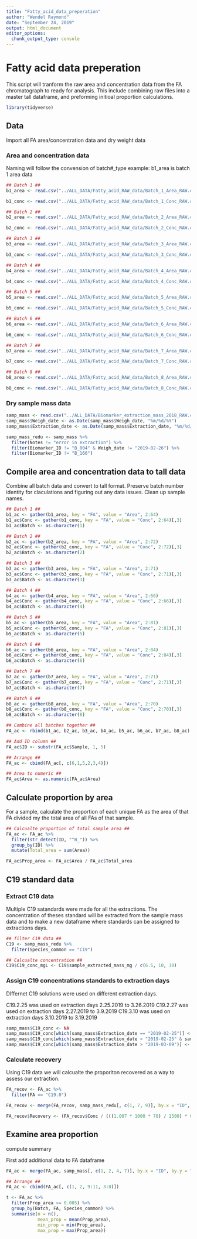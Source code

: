 ```yaml
---
title: "Fatty_acid_data_preperation"
author: "Wendel Raymond"
date: "September 24, 2019"
output: html_document
editor_options: 
  chunk_output_type: console
---
```


# Fatty acid data preperation
This script will tranform the raw area and concentration data from the FA chromatograph to ready for analysis. This include combining raw files into a master tall dataframe, and preforming initioal proportion calculations.

```r
library(tidyverse)
```

## Data
Import all FA area/concentration data and dry weight data

### Area and concentration data
Naming will follow the convension of
batch#_type
example: b1_area is batch 1 area data

```r
## Batch 1 ##
b1_area <- read.csv("../ALL_DATA/Fatty_acid_RAW_data/Batch_1_Area_RAW.csv", stringsAsFactors = FALSE, header = TRUE)

b1_conc <- read.csv("../ALL_DATA/Fatty_acid_RAW_data/Batch_1_Conc_RAW.csv", stringsAsFactors = FALSE, header = TRUE)

## Batch 2 ##
b2_area <- read.csv("../ALL_DATA/Fatty_acid_RAW_data/Batch_2_Area_RAW.csv", stringsAsFactors = FALSE, header = TRUE)

b2_conc <- read.csv("../ALL_DATA/Fatty_acid_RAW_data/Batch_2_Conc_RAW.csv", stringsAsFactors = FALSE, header = TRUE)

## Batch 3 ##
b3_area <- read.csv("../ALL_DATA/Fatty_acid_RAW_data/Batch_3_Area_RAW.csv", stringsAsFactors = FALSE, header = TRUE)

b3_conc <- read.csv("../ALL_DATA/Fatty_acid_RAW_data/Batch_3_Conc_RAW.csv", stringsAsFactors = FALSE, header = TRUE)

## Batch 4 ##
b4_area <- read.csv("../ALL_DATA/Fatty_acid_RAW_data/Batch_4_Area_RAW.csv", stringsAsFactors = FALSE, header = TRUE)

b4_conc <- read.csv("../ALL_DATA/Fatty_acid_RAW_data/Batch_4_Conc_RAW.csv", stringsAsFactors = FALSE, header = TRUE)

## Batch 5 ##
b5_area <- read.csv("../ALL_DATA/Fatty_acid_RAW_data/Batch_5_Area_RAW.csv", stringsAsFactors = FALSE, header = TRUE)

b5_conc <- read.csv("../ALL_DATA/Fatty_acid_RAW_data/Batch_5_Conc_RAW.csv", stringsAsFactors = FALSE, header = TRUE)

## Batch 6 ##
b6_area <- read.csv("../ALL_DATA/Fatty_acid_RAW_data/Batch_6_Area_RAW.csv", stringsAsFactors = FALSE, header = TRUE)

b6_conc <- read.csv("../ALL_DATA/Fatty_acid_RAW_data/Batch_6_Conc_RAW.csv", stringsAsFactors = FALSE, header = TRUE)

## Batch 7 ##
b7_area <- read.csv("../ALL_DATA/Fatty_acid_RAW_data/Batch_7_Area_RAW.csv", stringsAsFactors = FALSE, header = TRUE)

b7_conc <- read.csv("../ALL_DATA/Fatty_acid_RAW_data/Batch_7_Conc_RAW.csv", stringsAsFactors = FALSE, header = TRUE)

## Batch 8 ##
b8_area <- read.csv("../ALL_DATA/Fatty_acid_RAW_data/Batch_8_Area_RAW.csv", stringsAsFactors = FALSE, header = TRUE)

b8_conc <- read.csv("../ALL_DATA/Fatty_acid_RAW_data/Batch_8_Conc_RAW.csv", stringsAsFactors = FALSE, header = TRUE)
```

### Dry sample mass data
```r
samp_mass <- read.csv("../ALL_DATA/Biomarker_extraction_mass_2018_RAW.csv", stringsAsFactors = FALSE, header = TRUE)
samp_mass$Weigh_date <- as.Date(samp_mass$Weigh_date, "%m/%d/%Y")
samp_mass$Extraction_date <- as.Date(samp_mass$Extraction_date, "%m/%d/%Y")

samp_mass_redu <- samp_mass %>% 
  filter(Notes != "error in extraction") %>% 
  filter(Biomarker_ID != "B_004" & Weigh_date != "2019-02-26") %>% 
  filter(Biomarker_ID != "B_160")
```


## Compile area and concentration data to tall data
Combine all batch data and convert to tall format. Preserve batch number identity for claculations and figuring out any data issues. Clean up sample names.
```r
## Batch 1 ##
b1_ac <- gather(b1_area, key = "FA", value = "Area", 2:64)
b1_ac$Conc <- gather(b1_conc, key = "FA", value = "Conc", 2:64)[,3]
b1_ac$Batch <- as.character(1)

## Batch 2 ##
b2_ac <- gather(b2_area, key = "FA", value = "Area", 2:72)
b2_ac$Conc <- gather(b2_conc, key = "FA", value = "Conc", 2:72)[,3]
b2_ac$Batch <- as.character(2)

## Batch 3 ##
b3_ac <- gather(b3_area, key = "FA", value = "Area", 2:71)
b3_ac$Conc <- gather(b3_conc, key = "FA", value = "Conc", 2:71)[,3]
b3_ac$Batch <- as.character(3)

## Batch 4 ##
b4_ac <- gather(b4_area, key = "FA", value = "Area", 2:66)
b4_ac$Conc <- gather(b4_conc, key = "FA", value = "Conc", 2:66)[,3]
b4_ac$Batch <- as.character(4)

## Batch 5 ##
b5_ac <- gather(b5_area, key = "FA", value = "Area", 2:81)
b5_ac$Conc <- gather(b5_conc, key = "FA", value = "Conc", 2:81)[,3]
b5_ac$Batch <- as.character(5)

## Batch 6 ##
b6_ac <- gather(b6_area, key = "FA", value = "Area", 2:84)
b6_ac$Conc <- gather(b6_conc, key = "FA", value = "Conc", 2:84)[,3]
b6_ac$Batch <- as.character(6)

## Batch 7 ##
b7_ac <- gather(b7_area, key = "FA", value = "Area", 2:71)
b7_ac$Conc <- gather(b7_conc, key = "FA", value = "Conc", 2:71)[,3]
b7_ac$Batch <- as.character(7)

## Batch 8 ##
b8_ac <- gather(b8_area, key = "FA", value = "Area", 2:70)
b8_ac$Conc <- gather(b8_conc, key = "FA", value = "Conc", 2:70)[,3]
b8_ac$Batch <- as.character(8)

## Combine all batches together ##
FA_ac <- rbind(b1_ac, b2_ac, b3_ac, b4_ac, b5_ac, b6_ac, b7_ac, b8_ac)

## Add ID column ##
FA_ac$ID <- substr(FA_ac$Sample, 1, 5)

## Arrange ##
FA_ac <- cbind(FA_ac[, c(6,1,5,2,3,4)])

## Area to numeric ##
FA_ac$Area <- as.numeric(FA_ac$Area)
```

## Calculate proportion by area
For a sample, calculate the proportion of each unique FA as the area of that FA divided my the total area of all FAs of that sample.

```r
## Calcualte proportion of total sample area ##
FA_ac <- FA_ac %>% 
  filter(str_detect(ID, "^B_")) %>%
  group_by(ID) %>% 
  mutate(Total_area = sum(Area))

FA_ac$Prop_area <- FA_ac$Area / FA_ac$Total_area
```

## C19 standard data

### Extract C19 data 
Multiple C19 satandards were made for all the extractions. The concentration of theses standard will be extracted from the sample mass data and to make a new dataframe where standards can be assigned to extractions days.

```r
## filter C19 data ##
C19 <- samp_mass_redu %>% 
  filter(Species_common == "C19")

## Calcualte concentration ##
C19$C19_conc_mgL <- C19$sample_extracted_mass_mg / c(6.5, 10, 10)
```


### Assign C19 concentrations standards to extraction days
DIffernet C19 solutions were used on different extraction days. 

C19.2.25 was used on extraction days 2.25.2019 to 3.26.2019
C19.2.27 was used on extraction days 2.27.2019 to 3.9.2019
C19.3.10 was used on extraction days 3.10.2019 to 3.19.2019

```r
samp_mass$C19_conc <- NA
samp_mass$C19_conc[which(samp_mass$Extraction_date == "2019-02-25")] <- C19$C19_conc_mgL[C19$Biomarker_ID == "C19_2.25"]
samp_mass$C19_conc[which(samp_mass$Extraction_date > "2019-02-25" & samp_mass$Extraction_date <= "2019-03-09")] <- C19$C19_conc_mgL[C19$Biomarker_ID == "C19_2.27"]
samp_mass$C19_conc[which(samp_mass$Extraction_date > "2019-03-09")] <- C19$C19_conc_mgL[C19$Biomarker_ID == "C19_3.10"]
```

### Calculate recovery
Using C19 data we will calcualte the proporiton recovered as a way to assess our extraction.
```r
FA_recov <- FA_ac %>% 
  filter(FA == "C19.0")

FA_recov <- merge(FA_recov, samp_mass_redu[, c(1, 7, 9)], by.x = "ID", by.y = "Biomarker_ID")

FA_recov$Recovery <- (FA_recov$Conc / (((1.007 * 1000 * 70) / 1500) * 0.666667))
```

## Examine area proportion
compute summary

First add additional data to FA dataframe
```r
FA_ac <- merge(FA_ac, samp_mass[, c(1, 2, 4, 7)], by.x = "ID", by.y = "Biomarker_ID")

## Arrange ##
FA_ac <- cbind(FA_ac[, c(1, 2, 9:11, 3:8)])

t <- FA_ac %>%
  filter(Prop_area >= 0.005) %>% 
  group_by(Batch, FA, Species_common) %>% 
  summarise(n = n(),
            mean_prop = mean(Prop_area),
            min_prop = min(Prop_area),
            max_prop = max(Prop_area))
```


